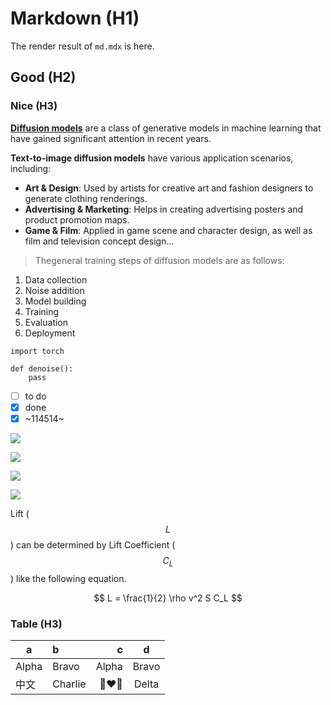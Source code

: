 # Markdown (H1)

The render result of `md.mdx` is here.

## Good (H2)

### Nice (H3)

[**Diffusion models**](https://lilianweng.github.io/posts/2021-07-11-diffusion-models/) are a class of generative models in machine learning that have gained significant attention in recent years. 

**Text-to-image diffusion models** have various application scenarios, including:

- **Art & Design**: Used by artists for creative art and fashion designers to generate clothing renderings.
- **Advertising & Marketing**: Helps in creating advertising posters and product promotion maps.
- **Game & Film**: Applied in game scene and character design, as well as film and television concept design...

> Thegeneral training steps of diffusion models are as follows:

1. Data collection
2. Noise addition
3. Model building
4. Training
5. Evaluation
6. Deployment


```
import torch 

def denoise():
    pass
```

* [ ] to do
* [x] done
* [x] ~114514~

![](./carousel/modify_new_second_pic_00.png)

![](./carousel/RGB.png)

![](./carousel/table1_00.png)

![](./carousel/table2_00.png)

Lift ($$L$$) can be determined by Lift Coefficient ($$C_L$$) like the following
equation.

$$
L = \frac{1}{2} \rho v^2 S C_L
$$


### Table (H3)

| a       | b       | c     |  d      |
| -       | :-      | -:    | :-:     |
| Alpha   | Bravo   | Alpha | Bravo   |
| 中文    | Charlie | 👩‍❤️‍👩    | Delta   |